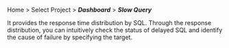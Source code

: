 Home > Select Project > **_Dashboard_** > **_Slow Query_**

It provides the response time distribution by SQL. Through the response distribution, you can intuitively check the status of delayed SQL and identify the cause of failure by specifying the target. 
